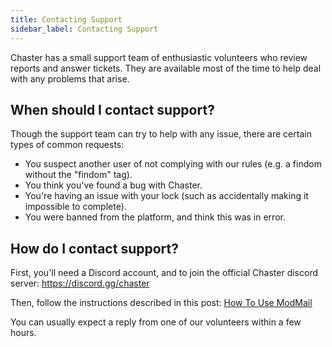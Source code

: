```yaml
---
title: Contacting Support
sidebar_label: Contacting Support
---
```

Chaster has a small support team of enthusiastic volunteers who review reports and answer tickets. They are available most of the time to help deal with any problems that arise.

## When should I contact support?

Though the support team can try to help with any issue, there are certain types of common requests:

- You suspect another user of not complying with our rules (e.g. a findom without the "findom" tag).
- You think you've found a bug with Chaster.
- You're having an issue with your lock (such as accidentally making it impossible to complete).
- You were banned from the platform, and think this was in error.

## How do I contact support?

First, you'll need a Discord account, and to join the official Chaster discord server: https://discord.gg/chaster

Then, follow the instructions described in this post: [How To Use ModMail](https://discord.com/channels/710587363918741604/1071430444488347749)

You can usually expect a reply from one of our volunteers within a few hours. 
